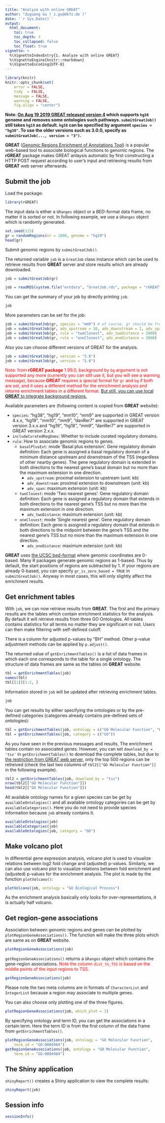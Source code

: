 ```yaml
---
title: "Analyze with online GREAT"
author: "Zuguang Gu ( z.gu@dkfz.de )"
date: '`r Sys.Date()`'
output:
  html_document:
    toc: true
    toc_depth: 3
    toc_collapsed: false
    toc_float: true
vignette: >
  %\VignetteIndexEntry{1. Analyze with online GREAT}
  %\VignetteEngine{knitr::rmarkdown}
  %\VignetteEncoding{UTF-8}
---
```


```r
library(knitr)
knitr::opts_chunk$set(
    error = FALSE,
    tidy  = FALSE,
    message = FALSE,
    warning = FALSE,
    fig.align = "center")
```

**Note: [On Aug 19 2019 GREAT released version 4](http://great.stanford.edu/help/display/GREAT/Version+History) which supports `hg38` genome and removes some ontologies such pathways. `submitGreatJob()` still
takes `hg19` as default. `hg38` can be specified by argument `species = "hg38"`.
To use the older versions such as 3.0.0, specify as `submitGreatJob(..., version = "3")`.**

**GREAT** ([Genomic Regions Enrichment of Annotations Tool](http://great.stanford.edu)) is a popular 
web-based tool to associate biological functions to genomic regions. 
The **rGREAT** package makes GREAT anlaysis automatic by first constructing a HTTP POST request 
according to user's input and retrieving results from **GREAT** web server afterwards.

## Submit the job

Load the package:

```r
library(rGREAT)
```

The input data is either a `GRanges` object or a _BED_-format data frame, no matter it is sorted or not.
In following example, we use a `GRanges` object which is randomly generated.

```r
set.seed(123)
gr = randomRegions(nr = 1000, genome = "hg19")
head(gr)
```

Submit genomic regions by `submitGreatJob()`.

The returned variable `job` is a `GreatJob` class instance which can be used to retrieve results from
**GREAT** server and store results which are already downloaded.

```r
job = submitGreatJob(gr)
```

```r
job = readRDS(system.file("extdata", "GreatJob.rds", package = "rGREAT"))
```

You can get the summary of your job by directly printing `job`.

```r
job
```

More parameters can be set for the job:

```r
job = submitGreatJob(gr, species = "mm9") # of course, gr should be from mm9
job = submitGreatJob(gr, adv_upstream = 10, adv_downstream = 2, adv_span = 2000)
job = submitGreatJob(gr, rule = "twoClosest", adv_twoDistance = 2000)
job = submitGreatJob(gr, rule = "oneClosest", adv_oneDistance = 2000)
```

Also you can choose different versions of GREAT for the analysis.

```r
job = submitGreatJob(gr, version = "3.0")
job = submitGreatJob(gr, version = "2.0")
```

<p style='color:red'>Note: from <b>rGREAT package</b> 1.99.0, background by `bg`
argument is not supported any more (currently you can still use it, but you will see a warning message), because <b>GREAT</b> requires a special format
for <code>gr</code> and <code>bg</code> if both are set, and it uses a different method
for the enrichment analysis and returns enrichment tables in a different format. <a href="local-GREAT.html#Set_background_regions">But still, you can use local <b>GREAT</b> to integrate background regions.</a></p>

Available parameters are (following content is copied from **GREAT** website):

- `species`:  "hg38", "hg19", "mm10", "mm9" are supported in GREAT version 4.x.x, "hg19", "mm10", "mm9", "danRer7" are supported in GREAT version 3.x.x and "hg19", "hg18", "mm9", "danRer7" are supported in GREAT version 2.x.x.
- `includeCuratedRegDoms`: Whether to include curated regulatory domains.
- `rule`: How to associate genomic regions to genes.
    * `basalPlusExt`: mode 'Basal plus extension'. Gene regulatory domain definition: Each gene is assigned a basal regulatory domain of a minimum distance upstream and downstream of the TSS (regardless of other nearby genes). The gene regulatory domain is extended in both directions to the nearest gene's basal domain but no more than the maximum extension in one direction.
        + `adv_upstream`: proximal extension to upstream (unit: kb)
        + `adv_downstream`: proximal extension to downstream (unit: kb)
        + `adv_span`: maximum extension (unit: kb)
    * `twoClosest`: mode 'Two nearest genes'. Gene regulatory domain definition: Each gene is assigned a regulatory domain that extends in both directions to the nearest gene's TSS but no more than the maximum extension in one direction.
        + `adv_twoDistance`: maximum extension (unit: kb)
    * `oneClosest`: mode 'Single nearest gene'. Gene regulatory domain definition: Each gene is assigned a regulatory domain that extends in both directions to the midpoint between the gene's TSS and the nearest gene's TSS but no more than the maximum extension in one direction.
        + `adv_oneDistance`: maximum extension (unit: kb)

**GREAT** uses [the UCSC bed-format](https://great-help.atlassian.net/wiki/spaces/GREAT/pages/655452/File+Formats#FileFormats-WhatisBEDformat?) where genomic coordinates
are 0-based. Many R packages generate genomic regions as 1-based. Thus by default, the start positions of regions are subtracted by 1. If your regions are already 0-based,
you can specify `gr_is_zero_based = TRUE` in `submitGreatJob()`. Anyway in most cases, this will only slightly affect the enrichment results.

## Get enrichment tables

With `job`, we can now retrieve results from **GREAT**. The first and the primary results are
the tables which contain enrichment statistics for the analysis. By default it will retrieve 
results from three GO Ontologies. All tables contains statistics 
for all terms no matter they are significant or not. Users can then make filtering with self-defined cutoff.

There is a column for adjusted p-values by "BH" method. Other p-value adjustment methods can be applied by `p.adjust()`.

The returned value of `getEnrichmentTables()` is a list of data frames in which each one corresponds
to the table for a single ontology. The structure of data frames are same as the tables on **GREAT** website.

```r
tbl = getEnrichmentTables(job)
names(tbl)
tbl[[1]][1:2, ]
```

Information stored in `job` will be updated after retrieving enrichment tables.

```r
job
```

You can get results by either specifying the ontologies or by the pre-defined categories 
(categories already contains pre-defined sets of ontologies):

```r
tbl = getEnrichmentTables(job, ontology = c("GO Molecular Function", "Human Phenotype"))
tbl = getEnrichmentTables(job, category = c("GO"))
```

As you have seen in the previous messages and results, The enrichment tables contain no associated genes. 
However, you can set `download_by = 'tsv'` in `getEnrichmentTables()` to download the complete
tables, but due to [the restriction from GREAT web server](https://great-help.atlassian.net/wiki/spaces/GREAT/pages/655401/Export#Export-GlobalExport), only the top 500 regions can be retreived (check the last two columns of `tbl2[["GO Molecular Function"]]` in the following example).

```r
tbl2 = getEnrichmentTables(job, download_by = "tsv")
nrow(tbl2[["GO Molecular Function"]])
head(tbl2[["GO Molecular Function"]])
```

All available ontology names for a given species can be get by `availableOntologies()` 
and all available ontology categories can be get by `availableCategories()`. Here you do not
need to provide species information because `job` already contains it.

```r
availableOntologies(job)
availableCategories(job)
availableOntologies(job, category = "GO")
```

## Make volcano plot

In differential gene expression analysis, volcano plot is used to visualize relations between log2 fold change and (adjusted) p-values.
Similarly, we can also use volcano plot to visualize relations between fold enrichment and (adjusted) p-values for the enrichment analysis. 
The plot is made by the function `plotVolcano()`:

```r
plotVolcano(job, ontology = "GO Biological Process")
```

As the enrichment analysis basically only looks for over-representations, it is actually half volcano.

## Get region-gene associations

Association between genomic regions and genes can be plotted by `plotRegionGeneAssociations()`.
The function will make the three plots which are same as on **GREAT** website.

```r
plotRegionGeneAssociations(job)
```

`getRegionGeneAssociations()` returns a `GRanges` 
object which contains the gene-region associations. <span style="color:red;">Note the column `dist_to_TSS`
is based on the middle points of the input regions to TSS.</span>


```r
getRegionGeneAssociations(job)
```

Please note the two meta columns are in formats of `CharacterList`
and `IntegerList` because a region may associate to multiple genes.

You can also choose only plotting one of the three figures.

```r
plotRegionGeneAssociations(job, which_plot = 1)
```

By specifying ontology and term ID, you can get the associations in a certain term.
Here the term ID is from the first column of the data frame from 
`getEnrichmentTables()`.

```r
plotRegionGeneAssociations(job, ontology = "GO Molecular Function",
    term_id = "GO:0004984")
getRegionGeneAssociations(job, ontology = "GO Molecular Function",
    term_id = "GO:0004984")
```

## The Shiny application

`shinyReport()` creates a Shiny application to view the complete results:

```r
shinyReport(job)
```

## Session info

```r
sessionInfo()
```

